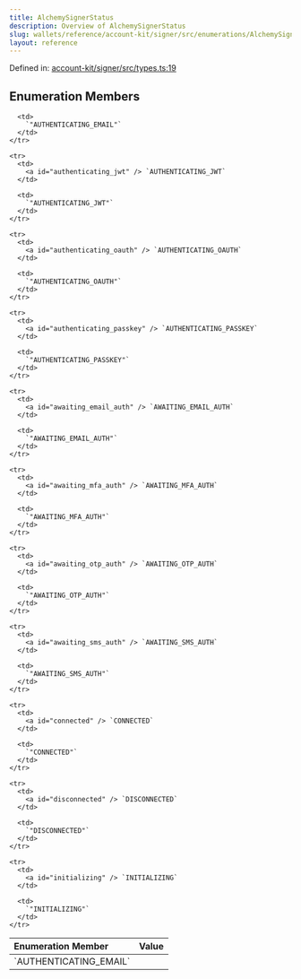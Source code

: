 ```yaml
---
title: AlchemySignerStatus
description: Overview of AlchemySignerStatus
slug: wallets/reference/account-kit/signer/src/enumerations/AlchemySignerStatus
layout: reference
---
```


Defined in: [account-kit/signer/src/types.ts:19](https://github.com/alchemyplatform/aa-sdk/blob/5b9429f0f16dcd4ff822527b8de589e19e88faa7/account-kit/signer/src/types.ts#L19)

## Enumeration Members

<table>
  <thead>
    <tr>
      <th align="left">Enumeration Member</th>
      <th align="left">Value</th>
    </tr>
  </thead>

  <tbody>
    <tr>
      <td>
        <a id="authenticating_email" /> `AUTHENTICATING_EMAIL`
      </td>

      <td>
        `"AUTHENTICATING_EMAIL"`
      </td>
    </tr>

    <tr>
      <td>
        <a id="authenticating_jwt" /> `AUTHENTICATING_JWT`
      </td>

      <td>
        `"AUTHENTICATING_JWT"`
      </td>
    </tr>

    <tr>
      <td>
        <a id="authenticating_oauth" /> `AUTHENTICATING_OAUTH`
      </td>

      <td>
        `"AUTHENTICATING_OAUTH"`
      </td>
    </tr>

    <tr>
      <td>
        <a id="authenticating_passkey" /> `AUTHENTICATING_PASSKEY`
      </td>

      <td>
        `"AUTHENTICATING_PASSKEY"`
      </td>
    </tr>

    <tr>
      <td>
        <a id="awaiting_email_auth" /> `AWAITING_EMAIL_AUTH`
      </td>

      <td>
        `"AWAITING_EMAIL_AUTH"`
      </td>
    </tr>

    <tr>
      <td>
        <a id="awaiting_mfa_auth" /> `AWAITING_MFA_AUTH`
      </td>

      <td>
        `"AWAITING_MFA_AUTH"`
      </td>
    </tr>

    <tr>
      <td>
        <a id="awaiting_otp_auth" /> `AWAITING_OTP_AUTH`
      </td>

      <td>
        `"AWAITING_OTP_AUTH"`
      </td>
    </tr>

    <tr>
      <td>
        <a id="awaiting_sms_auth" /> `AWAITING_SMS_AUTH`
      </td>

      <td>
        `"AWAITING_SMS_AUTH"`
      </td>
    </tr>

    <tr>
      <td>
        <a id="connected" /> `CONNECTED`
      </td>

      <td>
        `"CONNECTED"`
      </td>
    </tr>

    <tr>
      <td>
        <a id="disconnected" /> `DISCONNECTED`
      </td>

      <td>
        `"DISCONNECTED"`
      </td>
    </tr>

    <tr>
      <td>
        <a id="initializing" /> `INITIALIZING`
      </td>

      <td>
        `"INITIALIZING"`
      </td>
    </tr>

  </tbody>
</table>
